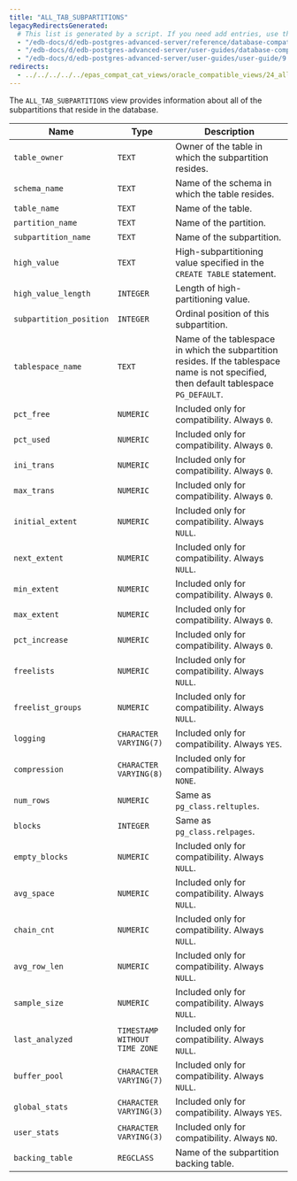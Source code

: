 ```yaml
---
title: "ALL_TAB_SUBPARTITIONS"
legacyRedirectsGenerated:
  # This list is generated by a script. If you need add entries, use the `legacyRedirects` key.
  - "/edb-docs/d/edb-postgres-advanced-server/reference/database-compatibility-for-oracle-developers-reference-guide/9.6/Database_Compatibility_for_Oracle_Developers_Reference_Guide.1.127.html"
  - "/edb-docs/d/edb-postgres-advanced-server/user-guides/database-compatibility-for-oracle-developers-guide/9.5/Database_Compatibility_for_Oracle_Developers_Guide.1.242.html"
  - "/edb-docs/d/edb-postgres-advanced-server/user-guides/user-guide/9.5/EDB_Postgres_Enterprise_Guide.1.188.html"
redirects:
  - ../../../../../epas_compat_cat_views/oracle_compatible_views/24_all_tab_subpartitions #generated for docs/epas/reorg-role-use-case-mode
---
```


<div id="all_tab_subpartitions" class="registered_link"></div>

The `ALL_TAB_SUBPARTITIONS` view provides information about all of the subpartitions that reside in the database.

| Name                    | Type                          | Description                                                                                                                                  |
| ----------------------- | ----------------------------- | -------------------------------------------------------------------------------------------------------------------------------------------- |
| `table_owner`           | `TEXT`                        | Owner of the table in which the subpartition resides.                                                                                    |
| `schema_name`           | `TEXT`                        | Name of the schema in which the table resides.                                                                                           |
| `table_name`            | `TEXT`                        | Name of the table.                                                                                                                       |
| `partition_name`        | `TEXT`                        | Name of the partition.                                                                                                                   |
| `subpartition_name`     | `TEXT`                        | Name of the subpartition.                                                                                                                |
| `high_value`            | `TEXT`                        | High-subpartitioning value specified in the `CREATE TABLE` statement.                                                                    |
| `high_value_length`     | `INTEGER`                     | Length of high-partitioning value.                                                                                                       |
| `subpartition_position` | `INTEGER`                     | Ordinal position of this subpartition.                                                                                                   |
| `tablespace_name`       | `TEXT`                        | Name of the tablespace in which the subpartition resides. If the tablespace name is not specified, then default tablespace `PG_DEFAULT`. |
| `pct_free`              | `NUMERIC`                     | Included only for compatibility. Always `0`.                                                                                                 |
| `pct_used`              | `NUMERIC`                     | Included only for compatibility. Always `0`.                                                                                                 |
| `ini_trans`             | `NUMERIC`                     | Included only for compatibility. Always `0`.                                                                                                 |
| `max_trans`             | `NUMERIC`                     | Included only for compatibility. Always `0`.                                                                                                 |
| `initial_extent`        | `NUMERIC`                     | Included only for compatibility. Always `NULL`.                                                                                              |
| `next_extent`           | `NUMERIC`                     | Included only for compatibility. Always `NULL`.                                                                                              |
| `min_extent`            | `NUMERIC`                     | Included only for compatibility. Always `0`.                                                                                                 |
| `max_extent`            | `NUMERIC`                     | Included only for compatibility. Always `0`.                                                                                                 |
| `pct_increase`          | `NUMERIC`                     | Included only for compatibility. Always `0`.                                                                                                 |
| `freelists`             | `NUMERIC`                     | Included only for compatibility. Always `NULL`.                                                                                              |
| `freelist_groups`       | `NUMERIC`                     | Included only for compatibility. Always `NULL`.                                                                                              |
| `logging`               | `CHARACTER VARYING(7)`        | Included only for compatibility. Always `YES`.                                                                                               |
| `compression`           | `CHARACTER VARYING(8)`        | Included only for compatibility. Always `NONE`.                                                                                              |
| `num_rows`              | `NUMERIC`                     | Same as `pg_class.reltuples`.                                                                                                                |
| `blocks`                | `INTEGER`                     | Same as `pg_class.relpages`.                                                                                                                 |
| `empty_blocks`          | `NUMERIC`                     | Included only for compatibility. Always `NULL`.                                                                                              |
| `avg_space`             | `NUMERIC`                     | Included only for compatibility. Always `NULL`.                                                                                              |
| `chain_cnt`             | `NUMERIC`                     | Included only for compatibility. Always `NULL`.                                                                                              |
| `avg_row_len`           | `NUMERIC`                     | Included only for compatibility. Always `NULL`.                                                                                              |
| `sample_size`           | `NUMERIC`                     | Included only for compatibility. Always `NULL`.                                                                                              |
| `last_analyzed`         | `TIMESTAMP WITHOUT TIME ZONE` | Included only for compatibility. Always `NULL`.                                                                                              |
| `buffer_pool`           | `CHARACTER VARYING(7)`        | Included only for compatibility. Always `NULL`.                                                                                              |
| `global_stats`          | `CHARACTER VARYING(3)`        | Included only for compatibility. Always `YES`.                                                                                               |
| `user_stats`            | `CHARACTER VARYING(3)`        | Included only for compatibility. Always `NO`.                                                                                                |
| `backing_table`         | `REGCLASS`                    | Name of the subpartition backing table.                                                                                                      |
